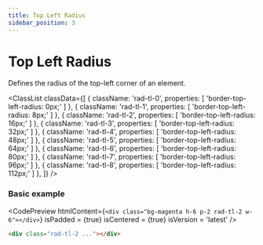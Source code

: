 ```yaml
---
title: Top Left Radius
sidebar_position: 3
---
```



# Top Left Radius

Defines the radius of the top-left corner of an element.

<ClassList
  classData={[
    {
      className: 'rad-tl-0',
      properties: [
        'border-top-left-radius: 0px;'
      ]
    },
    {
      className: 'rad-tl-1',
      properties: [
        'border-top-left-radius: 8px;'
      ]
    },
    {
      className: 'rad-tl-2',
      properties: [
        'border-top-left-radius: 16px;'
      ]
    },
    {
      className: 'rad-tl-3',
      properties: [
        'border-top-left-radius: 32px;'
      ]
    },
    {
      className: 'rad-tl-4',
      properties: [
        'border-top-left-radius: 48px;'
      ]
    },
    {
      className: 'rad-tl-5',
      properties: [
        'border-top-left-radius: 64px;'
      ]
    },
    {
      className: 'rad-tl-6',
      properties: [
        'border-top-left-radius: 80px;'
      ]
    },
    {
      className: 'rad-tl-7',
      properties: [
        'border-top-left-radius: 96px;'
      ]
    },
    {
      className: 'rad-tl-8',
      properties: [
        'border-top-left-radius: 112px;'
      ]
    },
  ]}
/>

### Basic example

<CodePreview
  htmlContent={`
    <div class="bg-magenta h-6 p-2 rad-tl-2 w-6"></div>
  `}
  isPadded = {true}
  isCentered = {true}
  isVersion = 'latest'
/>

```html
<div class="rad-tl-2 ..."></div>
```